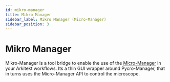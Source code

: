 ```yaml
---
id: mikro-manager
title: Mikro Manager
sidebar_label: Mikro Manager (Micro-Manager)
sidebar_position: 3
---
```



# Mikro Manager

Mikro-Manager is a tool bridge to enable the use of the [Micro-Manager](https://micro-manager.org/) in your Arkitekt workflows.
Its a thin GUI wrapper around Pycro-Manager, that in turns uses the Micro-Manager API to control the microscope.


